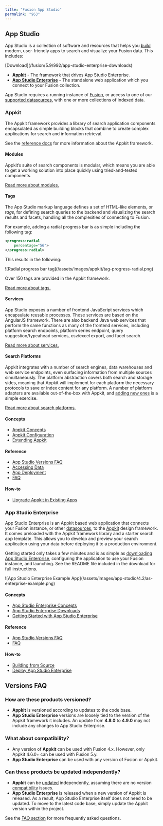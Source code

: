 ```yaml
---
title: "Fusion App Studio"
permalink: "963"
---
```


## App Studio

App Studio is a collection of software and resources that helps you [build](/fusion/5.9/3140/building-from-source) modern, user-friendly apps to search and visualize your Fusion data. This includes:

<Card title="Looking to get started?">
[Download](/fusion/5.9/992/app-studio-enterprise-downloads)
</Card>

* [**Appkit**](#appkit) - The framework that drives App Studio Enterprise.
* [**App Studio Enterprise**](#app-studio-enterprise) - The standalone web application which you connect to your Fusion collection.

App Studio requires a running instance of [Fusion](/fusion/5.9/6764/fusion), or access to one of our [supported datasources](/fusion/5.9/3196/search-platforms), with one or more collections of indexed data.

### Appkit

The Appkit framework provides a library of search application components encapsulated as simple building blocks that combine to create complex applications for search and information retrieval.

See the [reference docs](/fusion/5.9/999/app-studio-reference-guides) for more information about the Appkit framework.

#### Modules

Appkit’s suite of search components is modular, which means you are able to get a working solution into place quickly using tried-and-tested components.

[Read more about modules.](/fusion/5.9/3142/modules)

#### Tags

The App Studio markup language defines a set of HTML-like elements, or *tags*, for defining search queries to the backend and visualizing the search results and facets, handling all the complexities of connecting to Fusion.

For example, adding a radial progress bar is as simple including the following tag:

```xml
<progress:radial
    percentage="56">
</progress:radial>
```

This results in the following:

<Frame>![Radial progress bar tag](/assets/images/appkit/tag-progress-radial.png)</Frame>

Over 150 tags are provided in the Appkit framework.

[Read more about tags.](/fusion/5.9/1134/tags)

#### Services

App Studio exposes a number of frontend JavaScript services which encapsulate reusable processes. These services are based on the AngularJS framework. There are also backend Java web services that perform the same functions as many of the frontend services, including platform search endpoints, platform series endpoint, query suggestion/typeahead services, csv/excel export, and facet search.

[Read more about services.](/fusion/5.9/1219/services)

#### Search Platforms

Appkit integrates with a number of search engines, data warehouses and web service endpoints, even surfacing information from multiple sources simultaneously. The platform abstraction covers both search and storage sides, meaning that Appkit will implement for each platform the necessary protocols to save or index content for any platform. A number of platform adapters are available out-of-the-box with Appkit, and [adding new ones](/fusion/5.9/3109/developing-platforms) is a simple exercise.

[Read more about search platforms.](/fusion/5.9/3196/search-platforms)

#### Concepts

* [Appkit Concepts](/fusion/5.9/3115/appkit-concepts)
* [Appkit Configuration](/fusion/5.9/3093/configuration)
* [Extending Appkit](/fusion/5.9/3113/extending-appkit)

#### Reference

* [App Studio Versions FAQ](/fusion/5.9/1028/app-studio-versions)
* [Accessing Data](/fusion/5.9/3128/accessing-data)
* [App Deployment](/fusion/5.9/1205/deployment)
* [FAQ](/fusion/5.9/1028/app-studio-versions)

#### How-to

* [Upgrade Appkit in Existing Apps](/how-to/791/upgrade-appkit-in-existing-apps)

### App Studio Enterprise

App Studio Enterprise is an Appkit based web application that connects your Fusion instance, or other [datasources](/fusion/5.9/3196/search-platforms), to the [Appkit](#appkit) design framework. It comes preloaded with the Appkit framework library and a starter search app template. This allows you to develop and preview your search application using your data before deploying it to a production environment.

Getting started only takes a few minutes and is as simple as [downloading App Studio Enterprise](/fusion/5.9/992/app-studio-enterprise-downloads), configuring the application to use your Fusion instance, and launching. See the README file included in the download for full instructions.

<Frame>![App Studio Enterprise Example App](/assets/images/app-studio/4.2/as-enterprise-example.png)</Frame>

#### Concepts

* [App Studio Enterprise Concepts](/fusion/5.9/994/app-studio-enterprise)
* [App Studio Enterprise Downloads](/fusion/5.9/992/app-studio-enterprise-downloads)
* [Getting Started with App Studio Enterprise](/fusion/5.9/993/get-started-with-ase)

#### Reference

* [App Studio Versions FAQ](/fusion/5.9/1028/app-studio-versions)
* [FAQ](/fusion/5.9/1028/app-studio-versions)

#### How-to

* [Building from Source](/fusion/5.9/3140/building-from-source)
* [Deploy App Studio Enterprise](/how-to/605/deploy-app-studio)

## Versions FAQ

### How are these products versioned?

* **Appkit** is versioned according to updates to the code base.
* **App Studio Enterprise** versions are loosely tied to the version of the Appkit framework it includes. An update from **4.8.0** to **4.9.0** may not include any changes to App Studio Enterprise.

### What about compatibility?

* Any version of **Appkit** can be used with Fusion 4.x. However, only Appkit 4.6.0+ can be used with Fusion 5.y.
* **App Studio Enterprise** can be used with any version of Fusion or Appkit.

### Can these products be updated independently?

* **Appkit** can be [updated](/how-to/791/upgrade-appkit-in-existing-apps) independently, assuming there are no version [compatibility](#what-about-compatibility) issues.
* **App Studio Enterprise** is released when a new version of Appkit is released. As a result, App Studio Enterprise itself does not need to be updated. To move to the latest code base, simply update the Appkit version within the project.

See the [FAQ section](/fusion/5.9/1028/app-studio-versions) for more frequently asked questions.